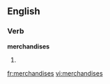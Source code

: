 
==English==

===Verb===
'''merchandises'''

# {{third-person singular of|[[merchandise]]}}

[[fr:merchandises]]
[[vi:merchandises]]